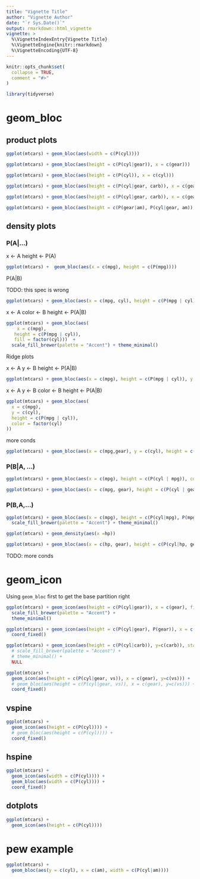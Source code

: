 ```yaml
---
title: "Vignette Title"
author: "Vignette Author"
date: "`r Sys.Date()`"
output: rmarkdown::html_vignette
vignette: >
  %\VignetteIndexEntry{Vignette Title}
  %\VignetteEngine{knitr::rmarkdown}
  %\VignetteEncoding{UTF-8}
---
```


```r
knitr::opts_chunk$set(
  collapse = TRUE,
  comment = "#>"
)

library(tidyverse)
```




# geom_bloc

## product plots

```r
ggplot(mtcars) + geom_bloc(aes(width = c(P(cyl))))
```

```r
ggplot(mtcars) + geom_bloc(aes(height = c(P(cyl|gear)), x = c(gear)))
```

```r
ggplot(mtcars) + geom_bloc(aes(height = c(P(cyl)), x = c(cyl)))
```

```r
ggplot(mtcars) + geom_bloc(aes(height = c(P(cyl|gear, carb)), x = c(gear, carb)))
```

```r
ggplot(mtcars) + geom_bloc(aes(height = c(P(cyl|gear, carb)), x = c(gear), y=c(carb)))
```

```r
ggplot(mtcars) + geom_bloc(aes(height = c(P(gear|am), P(cyl|gear, am)), x = c(gear), y = c(am)))
```


## density plots


### P(A|...)

  x <- A
  height <- P(A)

```r
ggplot(mtcars) +  geom_bloc(aes(x = c(mpg), height = c(P(mpg)))) 
```

P(A|B)

TODO: this spec is wrong

```r
ggplot(mtcars) + geom_bloc(aes(x = c(mpg, cyl), height = c(P(mpg | cyl)), colour = factor(cyl)))
```

  x <- A
  color <- B
  height <- P(A|B)

```r
ggplot(mtcars) + geom_bloc(aes(
    x = c(mpg), 
   height = c(P(mpg | cyl)), 
   fill = factor(cyl)))  + 
  scale_fill_brewer(palette = "Accent") + theme_minimal()

```


Ridge plots
  
  x <- A
  y <- B
  height <- P(A|B)

```r
ggplot(mtcars) + geom_bloc(aes(x = c(mpg), height = c(P(mpg | cyl)), y = c(cyl)))
```

  x <- A
  y <- B
  color <- B
  height <- P(A|B)

```r
ggplot(mtcars) + geom_bloc(aes(
  x = c(mpg), 
  y = c(cyl),
  height = c(P(mpg | cyl)),  
  color = factor(cyl)
))
```




more conds

```r
ggplot(mtcars) + geom_bloc(aes(x = c(mpg,gear), y = c(cyl), height = c(P(mpg | gear, cyl))))
```

### P(B|A, ...)


```r
ggplot(mtcars) + geom_bloc(aes(x = c(mpg), height = c(P(cyl | mpg)), color = factor(cyl)), position = "fill")
```

```r
ggplot(mtcars) + geom_bloc(aes(x = c(mpg, gear), height = c(P(cyl | gear,mpg))))
```


### P(B,A,...)

```r
ggplot(mtcars) + geom_bloc(aes(x = c(mpg), height = c(P(cyl|mpg), P(mpg)), fill = factor(cyl))) +   
  scale_fill_brewer(palette = "Accent") + theme_minimal()

```

```r
ggplot(mtcars) + geom_density(aes(x =hp))
```


```r
ggplot(mtcars) + geom_bloc(aes(x = c(hp, gear), height = c(P(cyl|hp, gear), P(hp|gear))))
```

TODO: more conds

# geom_icon

Using `geom_bloc` first to get the base partition right

```r
ggplot(mtcars) + geom_icon(aes(height = c(P(cyl|gear)), x = c(gear), fill = c(factor(cyl))), stat = "icon") +
  scale_fill_brewer(palette = "Accent") +
  theme_minimal() 
```

```r
ggplot(mtcars) + geom_icon(aes(height = c(P(cyl|gear), P(gear)), x = c(gear, vs)), stat = "icon") +
  coord_fixed()
```

```r
ggplot(mtcars) + geom_icon(aes(height = c(P(cyl|carb)), y=c(carb)), stat = "icon") +
  # scale_fill_brewer(palette = "Accent") + 
  # theme_minimal() + 
  NULL
```


```r
ggplot(mtcars) + 
  geom_icon(aes(height = c(P(cyl|gear, vs)), x = c(gear), y=c(vs))) +
  # geom_bloc(aes(height = c(P(cyl|gear, vs)), x = c(gear), y=c(vs))) + 
  coord_fixed()
```


## vspine

```r
ggplot(mtcars) + 
  geom_icon(aes(height = c(P(cyl)))) + 
  # geom_bloc(aes(height = c(P(cyl)))) + 
  coord_fixed()
```

## hspine

```r
ggplot(mtcars) + 
  geom_icon(aes(width = c(P(cyl)))) + 
  geom_bloc(aes(width = c(P(cyl)))) + 
  coord_fixed()
```

## dotplots

```r
ggplot(mtcars) + 
  geom_icon(aes(height = c(P(cyl))))
```


# pew example

```r
ggplot(mtcars) + 
  geom_bloc(aes(y = c(cyl), x = c(am), width = c(P(cyl|am))))
```

